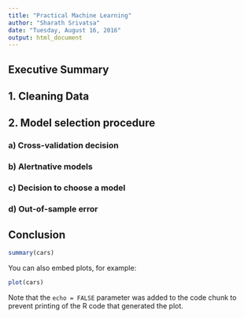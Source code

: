 ---
title: "Practical Machine Learning"
author: "Sharath Srivatsa"
date: "Tuesday, August 16, 2016"
output: html_document
---
## Executive Summary

## 1. Cleaning Data
## 2. Model selection procedure
###  a) Cross-validation decision
###  b) Alertnative models
###  c) Decision to choose a model
###  d) Out-of-sample error

## Conclusion


```{r}
summary(cars)
```

You can also embed plots, for example:

```{r, echo=FALSE}
plot(cars)
```

Note that the `echo = FALSE` parameter was added to the code chunk to prevent printing of the R code that generated the plot.

